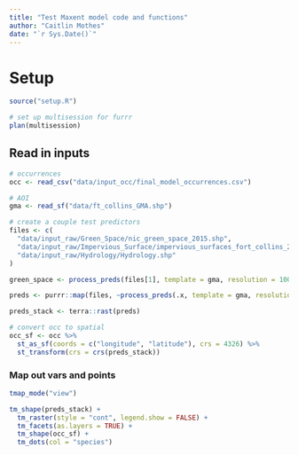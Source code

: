 ```yaml
---
title: "Test Maxent model code and functions"
author: "Caitlin Mothes"
date: "`r Sys.Date()`"
---
```


# Setup

```r
source("setup.R")

# set up multisession for furrr
plan(multisession)
```

## Read in inputs

```r
# occurrences
occ <- read_csv("data/input_occ/final_model_occurrences.csv")

# AOI
gma <- read_sf("data/ft_collins_GMA.shp")

# create a couple test predictors
files <- c(
  "data/input_raw/Green_Space/nic_green_space_2015.shp",
  "data/input_raw/Impervious_Surface/impervious_surfaces_fort_collins_2015.shp",
  "data/input_raw/Hydrology/Hydrology.shp"
)

green_space <- process_preds(files[1], template = gma, resolution = 1000, distance = TRUE, save = FALSE)

preds <- purrr::map(files, ~process_preds(.x, template = gma, resolution = 1000, distance = TRUE, save = FALSE))

preds_stack <- terra::rast(preds)

# convert occ to spatial
occ_sf <- occ %>% 
  st_as_sf(coords = c("longitude", "latitude"), crs = 4326) %>% 
  st_transform(crs = crs(preds_stack))
```

### Map out vars and points

```r
tmap_mode("view")

tm_shape(preds_stack) +
  tm_raster(style = "cont", legend.show = FALSE) +
  tm_facets(as.layers = TRUE) +
  tm_shape(occ_sf) +
  tm_dots(col = "species")
```

